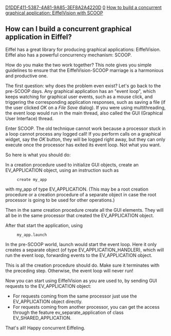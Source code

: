 [[Property:uuid|D1DDF411-5387-4A81-9A85-3EF8A2A4220D]]
[[Property:weight|0]]
[[Property:title|How to build a concurrent graphical application: EiffelVision with SCOOP]]
==How can I build a concurrent graphical application in Eiffel?==

Eiffel has a great library for producing graphical applications: EiffelVision. Eiffel also has a powerful concurrency mechanism: SCOOP.

How do you make the two work together? This note gives you simple guidelines to ensure that the EiffelVision-SCOOP marriage is a harmonious and productive one.

The first question: why does the problem even exist? Let's go back to the pre-SCOOP days. Any graphical application has an "event loop", which keeps watching for graphical user events, such as a mouse click, and triggering the corresponding application responses, such as saving a file (if the user clicked ''OK'' on a ''File Save'' dialog). If you were using multithreading, the event loop would run in the main thread, also called the GUI (Graphical User Interface) thread.

Enter SCOOP. The old technique cannot work because a processor stuck in a loop cannot process any logged call! If you perform calls on a graphical widget, say the ''OK'' button, they will be logged right away, but they can only execute once the processor has exited its event loop. Not what you want.

So here is what you should do:

In a creation procedure used to initialize GUI objects, create an <eiffel>EV_APPLICATION</eiffel> object, using an instruction such as
      create my_app
with <eiffel>my_app</eiffel> of type <eiffel>EV_APPLICATION</eiffel>. (This may be a root creation procedure or a creation procedure of a separate object in case the root processor is going to be used for other operations.)

Then in the same creation procedure create all the GUI elements. They will all be in the same processor that created the <eiffel>EV_APPLICATION</eiffel> object.

After that start the application, using 
      my_app.launch
In the pre-SCOOP world, launch would start the event loop. Here it only creates a separate object (of type <eiffel>EV_APPLICATION_HANDLER</eiffel>), which will run the event loop, forwarding  events to the <eiffel>EV_APPLICATION</eiffel> object.

This is all the creation procedure should do. Make sure it terminates with the preceding step. Otherwise, the event loop will never run!

Now you can start using EiffelVision as you are used to, by sending GUI requests to the <eiffel>EV_APPLICATION</eiffel> object:

* For requests coming from the same processor just use the <eiffel>EV_APPLICATION</eiffel> object directly.
* For requests coming from another processor, you can get the access through the feature <eiffel>ev_separate_application</eiffel> of class <eiffel>EV_SHARED_APPLICATION</eiffel>.

That's all! Happy concurrent Eiffeling. 